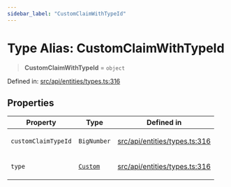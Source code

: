```yaml
---
sidebar_label: "CustomClaimWithTypeId"
---
```


# Type Alias: CustomClaimWithTypeId

> **CustomClaimWithTypeId** = `object`

Defined in: [src/api/entities/types.ts:316](https://github.com/PolymeshAssociation/polymesh-sdk/blob/bee6a2fe7a8ce5db42a6982e793782182cde2153/src/api/entities/types.ts#L316)

## Properties

<table>
<thead>
<tr>
<th>Property</th>
<th>Type</th>
<th>Defined in</th>
</tr>
</thead>
<tbody>
<tr>
<td>

<a id="customclaimtypeid"></a> `customClaimTypeId`

</td>
<td>

`BigNumber`

</td>
<td>

[src/api/entities/types.ts:316](https://github.com/PolymeshAssociation/polymesh-sdk/blob/bee6a2fe7a8ce5db42a6982e793782182cde2153/src/api/entities/types.ts#L316)

</td>
</tr>
<tr>
<td>

<a id="type"></a> `type`

</td>
<td>

[`Custom`](../enumerations/ClaimType.mdx#custom)

</td>
<td>

[src/api/entities/types.ts:316](https://github.com/PolymeshAssociation/polymesh-sdk/blob/bee6a2fe7a8ce5db42a6982e793782182cde2153/src/api/entities/types.ts#L316)

</td>
</tr>
</tbody>
</table>
